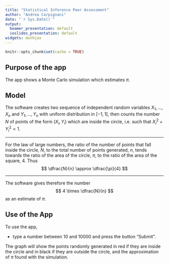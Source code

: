 ```yaml
---
title: "Statistical Inference Peer Assessment"
author: "Andrea Carpignani"
date: "`r Sys.Date()`"
output:
  beamer_presentation: default
  ioslides_presentation: default
widgets: mathjax
---
```


```r
knitr::opts_chunk$set(cache = TRUE)
```

## Purpose of the app

The app shows a Monte Carlo simulation which estimates $\pi$.

## Model

The software creates two sequence of independent random variables $X_1, \dots, X_n$ and $Y_1, \dots, Y_n$ with uniform distribution in $[-1,1]$, then counts the number $N$ of points of the form $(X_i,Y_i)$ which are inside the circle, i.e. such that $X_i^2 + Y_i^2 < 1$.

***

For the law of large numbers, the ratio of the number of points that fall inside the circle, $N$, to the total number of points generated, $n$, tends towards the ratio of the area of the circle, $\pi$, to the ratio of the area of the square, $4$. Thus
$$ \dfrac{N}{n} \approx \dfrac{\pi}{4} $$

***

The software gives therefore the number
$$ 4 \times \dfrac{N}{n} $$
as an estimate of $\pi$.


## Use of the App

To use the app, 

* type a number between 10 and 10000 and press the button "Submit". 

The graph will show the points randomly generated in red if they are inside the circle and in black if they are outside the circle, and the approximation of $\pi$ found with the simulation.


